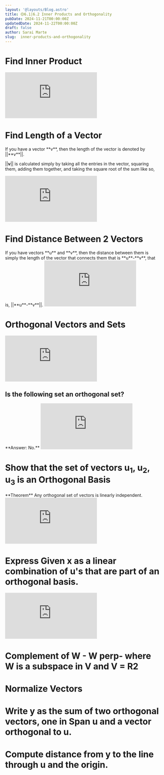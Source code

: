 ```yaml
---
layout: '@layouts/Blog.astro'
title: 🟡6.1|6.2 Inner Products and Orthogonality 
pubDate: 2024-11-21T00:00:00Z 
updatedDate: 2024-11-22T00:00:00Z 
draft: false
author: Sarai Marte
slug:  inner-products-and-orthogonality
---
```


# Find Inner Product 

<iframe src="https://www.youtube.com/embed/LaKU02d-LjQ?si=x73pQ6ztXtgBNUuD" title="YouTube video player" frameborder="0" allow="accelerometer; autoplay; clipboard-write; encrypted-media; gyroscope; picture-in-picture; web-share" referrerpolicy="strict-origin-when-cross-origin" allowfullscreen></iframe>

# Find Length of a Vector 

<Rulebox>
If you have a vector **v**, then the length of the vector is denoted by ||**v**||.

||**v**|| is calculated simply by taking all the entries in the vector, squaring them, adding them together, and taking the square root of the sum like so,

<Latex formula=" \mathbf{v} = \begin{bmatrix} 1 \\ 2 \\ 3 \end{bmatrix}, \quad ||\mathbf{v}|| = \sqrt{1^2 + 2^2 + 3^2} = \sqrt{14}" />
</Rulebox>

<iframe src="https://www.youtube.com/embed/hJuHhha9AT0?si=ZHD7jY-8Pv4eFBqu" title="YouTube video player" frameborder="0" allow="accelerometer; autoplay; clipboard-write; encrypted-media; gyroscope; picture-in-picture; web-share" referrerpolicy="strict-origin-when-cross-origin" allowfullscreen></iframe>

# Find Distance Between 2 Vectors 

<Rulebox>
If you have vectors **u** and **v**, then the distance between them is simply the length of the vector that connects them that is **u**-**v**, that is, ||**u**-**v**||. 
</Rulebox>

<iframe src="https://www.youtube.com/embed/Ufo7OobRUXY?si=2vbuLww82z8b3FcA" title="YouTube video player" frameborder="0" allow="accelerometer; autoplay; clipboard-write; encrypted-media; gyroscope; picture-in-picture; web-share" referrerpolicy="strict-origin-when-cross-origin" allowfullscreen></iframe>

# Orthogonal Vectors and Sets 

<iframe src="https://www.youtube.com/embed/WaCymxXWXdc?si=7OyatdELPClSfDzN" title="YouTube video player" frameborder="0" allow="accelerometer; autoplay; clipboard-write; encrypted-media; gyroscope; picture-in-picture; web-share" referrerpolicy="strict-origin-when-cross-origin" allowfullscreen></iframe>

## Is the following set an orthogonal set?

<Problem n = "1">
<Latex formula=" \left\{ \begin{bmatrix} -1 \\ 4 \\ 3 \end{bmatrix}, \begin{bmatrix} 5 \\ 2 \\ 1 \end{bmatrix}, \begin{bmatrix} 3 \\ -4 \\ 7 \end{bmatrix} \right\} " />
</Problem>

<Solution>
**Answer: No.**
<iframe src="https://www.youtube.com/embed/FnEXwo_N6-0?si=dMFz04nGr1lSVMHr" title="YouTube video player" frameborder="0" allow="accelerometer; autoplay; clipboard-write; encrypted-media; gyroscope; picture-in-picture; web-share" referrerpolicy="strict-origin-when-cross-origin" allowfullscreen></iframe>
</Solution>

# Show that the set of vectors u<sub>1</sub>,  u<sub>2</sub>,  u<sub>3</sub> is an Orthogonal Basis

<Rulebox>
**Theorem**
Any orthogonal set of vectors is linearly independent.
</Rulebox>

<iframe src="https://www.youtube.com/embed/ETZ12sOZ-KM?si=uhGJeI0a8XDtKKbM" title="YouTube video player" frameborder="0" allow="accelerometer; autoplay; clipboard-write; encrypted-media; gyroscope; picture-in-picture; web-share" referrerpolicy="strict-origin-when-cross-origin" allowfullscreen></iframe>

# Express Given **x** as a linear combination of **u**'s that are part of an orthogonal basis. 

<iframe src="https://www.youtube.com/embed/iuIHNLb14fM?si=e06BOozKAdTNoDA-" title="YouTube video player" frameborder="0" allow="accelerometer; autoplay; clipboard-write; encrypted-media; gyroscope; picture-in-picture; web-share" referrerpolicy="strict-origin-when-cross-origin" allowfullscreen></iframe>

# Complement of W - W perp- where W is a subspace in V and V = R2

# Normalize Vectors 

# Write y as the sum of two orthogonal vectors, one in Span u  and a vector orthogonal to u. 

# Compute distance from y to the line through u and the origin.


